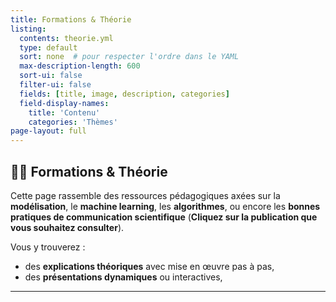 ```yaml
---
title: Formations & Théorie
listing:
  contents: theorie.yml
  type: default
  sort: none  # pour respecter l'ordre dans le YAML
  max-description-length: 600
  sort-ui: false
  filter-ui: false
  fields: [title, image, description, categories]
  field-display-names: 
    title: 'Contenu'
    categories: 'Thèmes'
page-layout: full
---
```


## 🧑🏫 Formations & Théorie

Cette page rassemble des ressources pédagogiques axées sur la **modélisation**, le **machine learning**, les **algorithmes**, ou encore les **bonnes pratiques de communication scientifique** (**Cliquez sur la publication que vous souhaitez consulter**).

Vous y trouverez :

- des **explications théoriques** avec mise en œuvre pas à pas,
- des **présentations dynamiques** ou interactives,

---

```list
```
